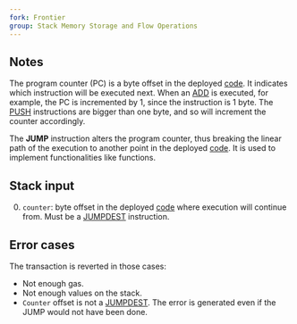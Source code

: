 ```yaml
---
fork: Frontier
group: Stack Memory Storage and Flow Operations
---
```


## Notes

The program counter (PC) is a byte offset in the deployed [code](/about). It indicates which instruction will be executed next. When an [ADD](/#01) is executed, for example, the PC is incremented by 1, since the instruction is 1 byte. The [PUSH](/#60) instructions are bigger than one byte, and so will increment the counter accordingly.

The **JUMP** instruction alters the program counter, thus breaking the linear path of the execution to another point in the deployed [code](/about). It is used to implement functionalities like functions.

## Stack input

0. `counter`: byte offset in the deployed [code](/about) where execution will continue from. Must be a [JUMPDEST](/#5B) instruction.

## Error cases

The transaction is reverted in those cases:
- Not enough gas.
- Not enough values on the stack.
- `Counter` offset is not a [JUMPDEST](/#5B). The error is generated even if the JUMP would not have been done.
